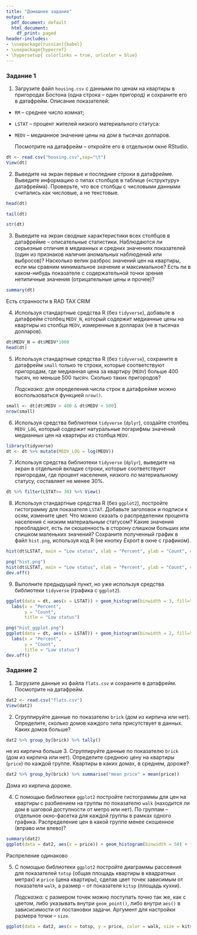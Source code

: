 ```yaml
---
title: "Домашнее задание"
output:
  pdf_document: default
  html_document:
    df_print: paged
header-includes:
- \usepackage[russian]{babel}
- \usepackage{hyperref}
- \hypersetup{ colorlinks = true, urlcolor = blue}
---
```


### Задание 1

1. Загрузите файл `housing.csv` с данными по ценам на квартиры в пригородах Бостона (одна строка – один пригород) и сохраните его в датафрейм. Описание показателей:

* `RM` – среднее число комнат;
 	
* `LSTAT` – процент жителей низкого материального статуса:
 	
* `MEDV` – медианное значение цены на дом в тысячах долларов.

     Посмотрите на датафрейм – откройте его в отдельном окне RStudio.
     
     
```r
dt <- read.csv("housing.csv",sep="\t")
View(dt)
```



2. Выведите на экран первые и последние строки в датафрейме. Выведите информацию о типах столбцов в таблице («структуру» датафрейма). Проверьте, что все столбцы с числовыми данными считались как числовые, а не текстовые.

```r
head(dt)
```

```r
tail(dt)
```
```r
str(dt)
```


3. Выведите на экран сводные характеристики всех столбцов в датафрейме – описательные статистики. Наблюдаются ли серьезные отличия в медианных и средних значениях показателей (один из признаков наличия аномальных наблюдений или выбросов)? Насколько велик разброс значений цен на квартиры, если мы сравним минимальное значение и максимальное? Есть ли в каком-нибудь показателе с содержательной точки зрения нетипичные значения (отрицательные цены и прочее)?

```r
summary(dt)
```
Есть странности в RAD TAX CRIM

4. Используя стандартные средства R (без `tidyverse`), добавьте в датафрейм столбец `MEDV_N`, который содержит медианные цены на квартиры из столбца `MEDV`, измеренные в долларах (не в тысячах долларов).

```r
dt$MEDV_N = dt$MEDV*1000
head(dt)
```




5. Используя стандартные средства R (без `tidyverse`), сохраните в датафрейм `small` только те строки, которые соответствуют пригородам, где медианная цена за квартиру (`MEDV`) больше 400 тысяч, но меньше 500 тысяч. Сколько таких пригородов?

    *Подсказка:* для определения числа строк в датафрейме можно воспользоваться функцией `nrow()`.
    
```r
small <- dt[dt$MEDV > 400 & dt$MEDV < 500]
nrow(small)
```



6. Используя средства библиотеки `tidyverse` (`dplyr`), создайте столбец `MEDV_LOG`, который содержит натуральные логарифмы значений медианных цен на квартиры из столбца `MEDV`.

```r
library(tidyverse)
dt <- dt %>% mutate(MEDV_LOG = log(MEDV))
```


7. Используя средства библиотеки `tidyverse` (`dplyr`), выведите на экран в отдельной вкладке строки, которые соответствуют пригородам, где процент населения, низкого по материальному статусу, составляет не менее 30%.


```r
dt %>% filter(LSTAT>= 30) %>% View()

```


8. Используя стандартные средства R (без `ggplot2`), постройте гистограмму для показателя `LSTAT`. Добавьте заголовок и подписи к осям, измените цвет. Что можно сказать о распределении процента населения с низким материальным статусом? Какие значения преобладают, есть ли скошенность в сторону слишком больших или слишком маленьких значений? Сохраните полученный график в файл `hist.png`, используя код R (не кнопку *Export* в окне с графиком).


```r
hist(dt$LSTAT, main = "Low status", xlab = "Percent", ylab = "Count", col="green")
```

```r
png("hist.png")
hist(dt$LSTAT, main = "Low status", xlab = "Percent", ylab = "Count", col="green")
dev.off()
```

9. Выполните предыдущий пункт, но уже используя средства библиотеки `tidyverse` (графика с `ggplot2`).


```r
ggplot(data = dt, aes(x = LSTAT)) + geom_histogram(binwidth = 3, fill="green", color = "red") +
  labs(x = "Percent",
       y = "Count",
       title = "Low status")
```
```r
png("hist_ggplot.png")
ggplot(data = dt, aes(x = LSTAT)) + geom_histogram(binwidth = 2, fill="green", color = "red") +
  labs(x = "Percent",
       y = "Count",
       title = "Low status")
dev.off()
```

### Задание 2

1. Загрузите данные из файла `flats.csv` и сохраните в датафрейм. Посмотрите на датафрейм.

```r
dat2 <- read.csv("flats.csv")
View(dat2)
```

2. Сгруппируйте данные по показателю `brick` (дом из кирпича или нет). Определите, сколько домов каждого типа присутствует в данных. Каких домов больше?

```r
dat2 %>% group_by(brick) %>% tally()
```
не из кирпича больше
3. Сгруппируйте данные по показателю `brick` (дом из кирпича или нет). Определите среднюю цену на квартиры (`price`) по каждой группе. Квартиры в каких домах, в среднем, дороже?

```r
dat2 %>% group_by(brick) %>% summarise("mean price" = mean(price))
```
Дома из кирпича дороже.

4. С помощью библиотеки `ggplot2` постройте гистограммы для цен на квартиры с разбиением на группы по показателю `walk` (находится ли дом в шаговой доступности от метро или нет). По группам – отдельное окно-фасетка для каждой группы в рамках одного графика.
Распределение цен в какой группе менее скошенное (вправо или влево)?


```r
summary(dat2)
ggplot(data = dat2, aes(x = price)) + geom_histogram(binwidth = 50) + facet_grid(~walk)
```
Распреление одинаково

5. С помощью библиотеки `ggplot2` постройте диаграммы рассеяния для показателей `totsp` (общая площадь квартиры в квадратных метрах) и `price` (цена квартиры), сделав цвет точек зависимым от показателя `walk`, а размер – от показателя `kitsp` (площадь кухни).

    *Подсказка:* с размером точек можно поступать точно так же, как с цветом, либо указывать внутри `geom_point()`, либо внутри `aes()` в зависисимости от постановки задачи. Аргумент для настройки размера точки – `size`.


```r
ggplot(data = dat2, aes(x = totsp, y = price, color = walk, size = kitsp)) + geom_point()
```

